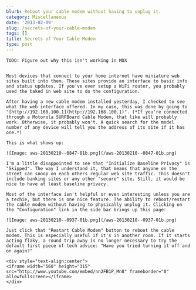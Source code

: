 ```yaml
---
blurb: Reboot your cable modem without having to unplug it.
category: Miscellaneous
date: '2013-02-09'
slug: /secrets-of-your-cable-modem
tags: []
title: Secrets of Your Cable Modem
type: post
---
```



```
TODO: Figure out why this isn't working in MDX


Most devices that connect to your home internet have miniature web sites built into them. These sites provide an interface to basic info and status updates. If you've ever setup a WiFi router, you probably used the baked in web site to do the configuration. 

After having a new cable modem installed yesterday, I checked to see what the web interface offered. In my case, this was done by going to "[http://192.168.100.1](http://192.168.100.1)". (*If you're connected through a Motorola SURFBoard Cable Modem, that like will probably work. Otherwise, it probably won't. A quick search for the model number of any device will tell you the address of its site if it has one.*)

This is what shows up:

![Image: aws-20130210--0847-01b.png](/aws-20130210--0847-01b.png)

I'm a little disappointed to see that "Initialize Baseline Privacy" is "Skipped". The way I understand it, that means that anyone on the street can snoop on each others regular web site traffic. This doesn't include banking sites or any other "secure" site. Still, it would be nice to have at least baseline privacy.

Most of the interface isn't helpful or even interesting unless you are a techie, but there is one nice feature. The ability to reboot/restart the cable modem without having to physically unplug it. Clicking on the "Configuration" link in the side bar brings up this page:

![Image: aws-20130210--0937-01b.png](/aws-20130210--0937-01b.png)

Just click that "Restart Cable Modem" button to reboot the cable modem. This is especially useful if it's in another room. If it starts acting flaky, a round trip away is no longer necessary to try the default first piece of tech advice: "Have you tried turning it off and on again?"

<div style="text-align:center">
<iframe width="560" height="315" src="http://www.youtube.com/embed/nn2FB1P_Mn8" frameborder="0" allowfullscreen></iframe>
</div>
```
